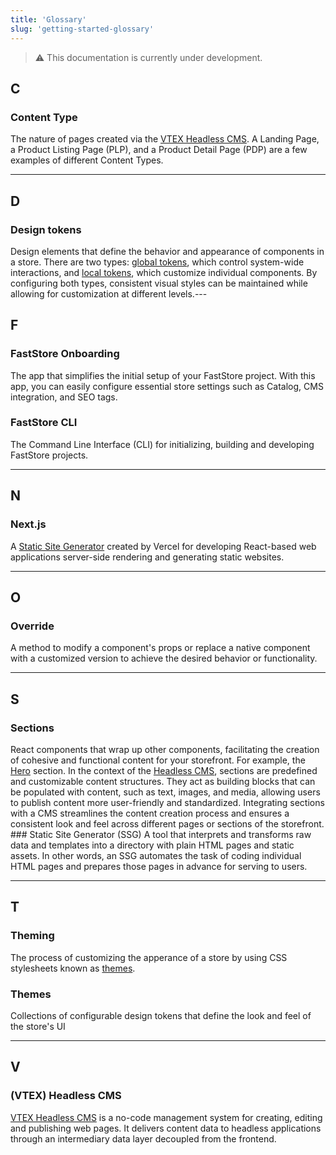 ```yaml
---
title: 'Glossary'
slug: 'getting-started-glossary'
---
```



> ⚠️ This documentation is currently under development.

## C

### Content Type

The nature of pages created via the [VTEX Headless CMS](/docs/headless-cms-overview).
A Landing Page, a Product Listing Page (PLP), and a Product Detail Page (PDP) are a few examples of different Content Types.

---

## D

### Design tokens

Design elements that define the behavior and appearance of components in a store.
There are two types: [global tokens](https://www.faststore.dev/docs/global-tokens/overview), which control system-wide interactions, and [local tokens](/docs/theming-overview#global-and-local-tokens), which customize individual components.
By configuring both types, consistent visual styles can be maintained while allowing for customization at different levels.---

## F

### FastStore Onboarding

The app that simplifies the initial setup of your FastStore project.
With this app, you can easily configure essential store settings such as Catalog, CMS integration, and SEO tags.

### FastStore CLI

The Command Line Interface (CLI) for initializing, building and developing FastStore projects.

---

## N

### Next.js

A [Static Site Generator](/docs/getting-started-glossary#static-site-generator-ssg) created by Vercel for developing React-based web applications server-side rendering and generating static websites.

---

## O

### Override

A method to modify a component's props or replace a native component with a customized version to achieve the desired behavior or functionality.

---

## S

### Sections

React components that wrap up other components, facilitating the creation of cohesive and functional content for your storefront. For example, the [Hero](/docs/reference-guides/list-of-native-sections) section. In the context of the [Headless CMS](/docs/headless-cms-overview), sections are predefined and customizable content structures. They act as building blocks that can be populated with content, such as text, images, and media, allowing users to publish content more user-friendly and standardized. Integrating sections with a CMS streamlines the content creation process and ensures a consistent look and feel across different pages or sections of the storefront. ### Static Site Generator (SSG)
A tool that interprets and transforms raw data and templates into a directory with plain HTML pages and static assets.
In other words, an SSG automates the task of coding individual HTML pages and prepares those pages in advance for serving to users.

---

## T

### Theming

The process of customizing the apperance of a store by using CSS stylesheets known as [themes](/docs/getting-started-glossary#themes).

### Themes

Collections of configurable design tokens that define the look and feel of the store's UI

---

## V

### (VTEX) Headless CMS

[VTEX Headless CMS](/docs/headless-cms-overview) is a no-code management system for creating, editing and publishing web pages.
It delivers content data to headless applications through an intermediary data layer decoupled from the frontend.
